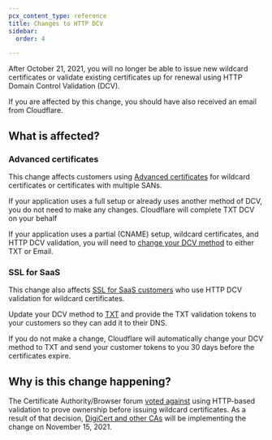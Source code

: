 ```yaml
---
pcx_content_type: reference
title: Changes to HTTP DCV
sidebar:
  order: 4

---
```


After October 21, 2021, you will no longer be able to issue new wildcard certificates or validate existing certificates up for renewal using HTTP Domain Control Validation (DCV).

If you are affected by this change, you should have also received an email from Cloudflare.

## What is affected?

### Advanced certificates

This change affects customers using [Advanced certificates](/ssl/edge-certificates/advanced-certificate-manager/) for wildcard certificates or certificates with multiple SANs.

If your application uses a full setup or already uses another method of DCV, you do not need to make any changes. Cloudflare will complete TXT DCV on your behalf

If your application uses a partial (CNAME) setup, wildcard certificates, and HTTP DCV validation, you will need to [change your DCV method](/ssl/edge-certificates/changing-dcv-method/) to either TXT or Email.

### SSL for SaaS

This change also affects [SSL for SaaS customers](/cloudflare-for-platforms/cloudflare-for-saas/) who use HTTP DCV validation for wildcard certificates.

Update your DCV method to [TXT](/cloudflare-for-platforms/cloudflare-for-saas/security/certificate-management/issue-and-validate/validate-certificates/txt/) and provide the TXT validation tokens to your customers so they can add it to their DNS.

If you do not make a change, Cloudflare will automatically change your DCV method to TXT and send your customer tokens to you 30 days before the certificates expire.

## Why is this change happening?

The Certificate Authority/Browser forum [voted against](https://cabforum.org/2021/06/03/ballot-sc45-wildcard-domain-validation/) using HTTP-based validation to prove ownership before issuing wildcard certificates. As a result of that decision, [DigiCert and other CAs](https://knowledge.digicert.com/alerts/domain-authentication-changes-in-2021.html) will be implementing the change on November 15, 2021.
